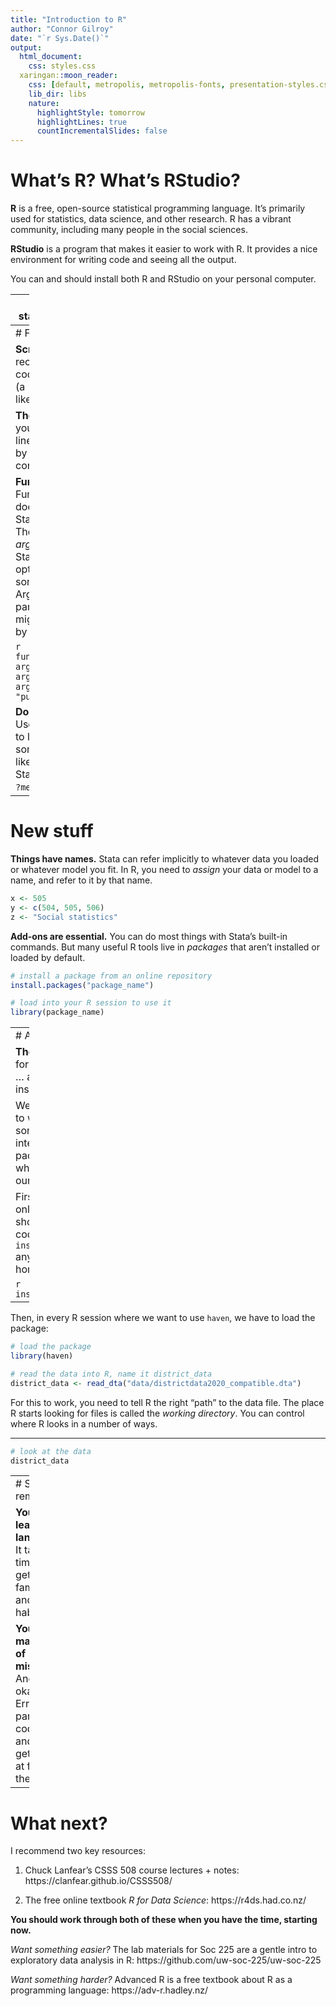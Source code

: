 ```yaml
---
title: "Introduction to R"
author: "Connor Gilroy"
date: "`r Sys.Date()`"
output: 
  html_document:
    css: styles.css
  xaringan::moon_reader:
    css: [default, metropolis, metropolis-fonts, presentation-styles.css]
    lib_dir: libs
    nature:
      highlightStyle: tomorrow
      highlightLines: true
      countIncrementalSlides: false
---
```


# What's R? What's RStudio?

**R** is a free, open-source statistical programming language. It's primarily used for statistics, data science, and other research. R has a vibrant community, including many people in the social sciences. 

**RStudio** is a program that makes it easier to work with R. It provides a nice environment for writing code and seeing all the output.

You can and should install both R and RStudio on your personal computer. 

---
# Tasks in statistical analysis

The basic things you'll want to do in R are the same as in Stata: 

- get data into the programming environment
- modify variables or create new ones, filter rows of observations
- look at variables and calculate descriptive statistics
- calculate inferential statistics
- visualize variables and models
- save output

---
# Familiar stuff

**Scripts.** Write and record all of your code in an R script (a `.R` file). This is like a Stata .do-file.

**The console.** Run your code line-by-line and see output by sending it to the console.

**Functions.** Functions are how R does things, like Stata commands. They take *arguments* (like Stata's varlist and options), and return something back. Arguments go inside parentheses, and might be referred to by name.

```r
function_name(data, argument2 = 300, argument3 = FALSE, argument4 = "purple")
```

**Documentation.** Use `?` in the console to look up how something works, like typing `help` in Stata. For instance: `?mean`. 

---
# New stuff

**Things have names.** Stata can refer implicitly to whatever data you loaded or whatever model you fit. In R, you need to *assign* your data or model to a name, and refer to it by that name. 

```r
x <- 505
y <- c(504, 505, 506)
z <- "Social statistics"
```

**Add-ons are essential.** You can do most things with Stata's built-in commands. But many useful R tools live in *packages* that aren't installed or loaded by default. 

```r
# install a package from an online repository
install.packages("package_name")

# load into your R session to use it
library(package_name)
```

---
# An example: loading data

**The goal:** take a file that's formatted for use in Stata ... and load it into R instead!

We're not the first humans to want to do this. So, some nice person on the internet has made a package called `haven` which promises to solve our problem. 

First, we install `haven`. We only do this once! (There should never be a line of code that says `install.packages` anywhere in your homework scripts.)

```r
install.packages("haven")
```

---

Then, in every R session where we want to use `haven`, we have to load the package: 

```r
# load the package
library(haven)

# read the data into R, name it district_data
district_data <- read_dta("data/districtdata2020_compatible.dta")
```

For this to work, you need to tell R the right "path" to the data file. The place R starts looking for files is called the *working directory*. You can control where R looks in a number of ways.

---

```r
# look at the data
district_data
```


---
# Stuff to remember

**You're learning a language!** It takes time to get familiar and built habits. 

**You'll make lots of mistakes!** And that's okay! Errors are part of coding, and you'll get faster at fixing them. 

---
# What next?

I recommend two key resources: 

1. Chuck Lanfear's CSSS 508 course lectures + notes: https://clanfear.github.io/CSSS508/

2. The free online textbook *R for Data Science*: https://r4ds.had.co.nz/

**You should work through both of these when you have the time, starting now.**

*Want something easier?* The lab materials for Soc 225 are a gentle intro to exploratory data analysis in R: https://github.com/uw-soc-225/uw-soc-225

*Want something harder?* Advanced R is a free textbook about R as a programming language: https://adv-r.hadley.nz/
